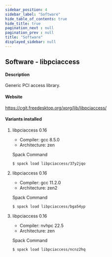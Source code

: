 ```yaml
---
sidebar_position: 4
sidebar_label: "Software"
hide_table_of_contents: true
hide_title: true
pagination_next : null
pagination_prev : null
title: "Software"
displayed_sidebar: null
---
```


## Software - libpciaccess


#### Description
Generic PCI access library.

#### Website
https://cgit.freedesktop.org/xorg/lib/libpciaccess/

#### Variants installed

1. libpciaccess 0.16

    - Compiler: gcc 8.5.0
    - Architecture: zen

    Spack Command
    ```bash
    $ spack load libpciaccess/37y2jqo
    ```

2. libpciaccess 0.16

    - Compiler: gcc 11.2.0
    - Architecture: zen2

    Spack Command
    ```bash
    $ spack load libpciaccess/bga54yp
    ```

3. libpciaccess 0.16

    - Compiler: nvhpc 22.5
    - Architecture: zen

    Spack Command
    ```bash
    $ spack load libpciaccess/ncnz2hq
    ```
